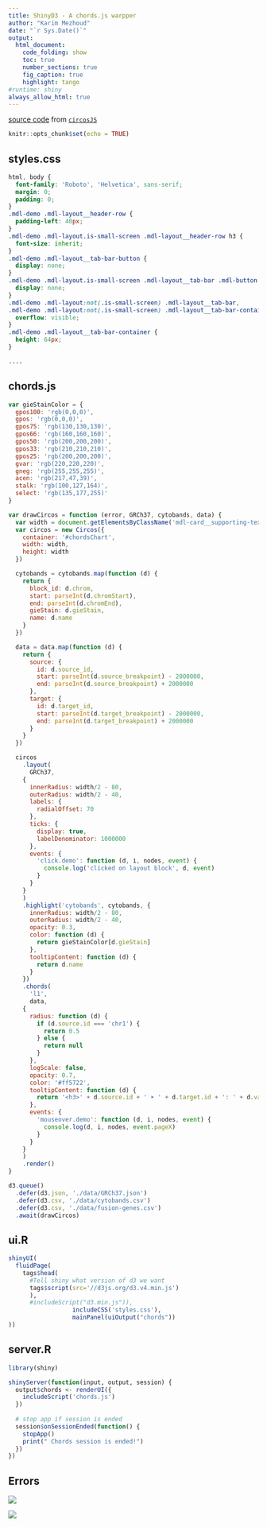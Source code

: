 ```yaml
---
title: ShinyD3 - A chords.js warpper
author: "Karim Mezhoud"
date: "`r Sys.Date()`"
output:
  html_document:
    code_folding: show
    toc: true
    number_sections: true
    fig_caption: true
    highlight: tango
#runtime: shiny
always_allow_html: true
---
```


[source code](https://github.com/nicgirault/circosJS/tree/master/demo) from [`circosJS`](https://github.com/nicgirault/circosJS)

```r
knitr::opts_chunk$set(echo = TRUE)
```

## styles.css

```css
html, body {
  font-family: 'Roboto', 'Helvetica', sans-serif;
  margin: 0;
  padding: 0;
}
.mdl-demo .mdl-layout__header-row {
  padding-left: 40px;
}
.mdl-demo .mdl-layout.is-small-screen .mdl-layout__header-row h3 {
  font-size: inherit;
}
.mdl-demo .mdl-layout__tab-bar-button {
  display: none;
}
.mdl-demo .mdl-layout.is-small-screen .mdl-layout__tab-bar .mdl-button {
  display: none;
}
.mdl-demo .mdl-layout:not(.is-small-screen) .mdl-layout__tab-bar,
.mdl-demo .mdl-layout:not(.is-small-screen) .mdl-layout__tab-bar-container {
  overflow: visible;
}
.mdl-demo .mdl-layout__tab-bar-container {
  height: 64px;
}

....
```


## chords.js

```js
var gieStainColor = {
  gpos100: 'rgb(0,0,0)',
  gpos: 'rgb(0,0,0)',
  gpos75: 'rgb(130,130,130)',
  gpos66: 'rgb(160,160,160)',
  gpos50: 'rgb(200,200,200)',
  gpos33: 'rgb(210,210,210)',
  gpos25: 'rgb(200,200,200)',
  gvar: 'rgb(220,220,220)',
  gneg: 'rgb(255,255,255)',
  acen: 'rgb(217,47,39)',
  stalk: 'rgb(100,127,164)',
  select: 'rgb(135,177,255)'
}

var drawCircos = function (error, GRCh37, cytobands, data) {
  var width = document.getElementsByClassName('mdl-card__supporting-text')[0].offsetWidth
  var circos = new Circos({
    container: '#chordsChart',
    width: width,
    height: width
  })

  cytobands = cytobands.map(function (d) {
    return {
      block_id: d.chrom,
      start: parseInt(d.chromStart),
      end: parseInt(d.chromEnd),
      gieStain: d.gieStain,
      name: d.name
    }
  })

  data = data.map(function (d) {
    return {
      source: {
        id: d.source_id,
        start: parseInt(d.source_breakpoint) - 2000000,
        end: parseInt(d.source_breakpoint) + 2000000
      },
      target: {
        id: d.target_id,
        start: parseInt(d.target_breakpoint) - 2000000,
        end: parseInt(d.target_breakpoint) + 2000000
      }
    }
  })

  circos
    .layout(
      GRCh37,
    {
      innerRadius: width/2 - 80,
      outerRadius: width/2 - 40,
      labels: {
        radialOffset: 70
      },
      ticks: {
        display: true,
        labelDenominator: 1000000
      },
      events: {
        'click.demo': function (d, i, nodes, event) {
          console.log('clicked on layout block', d, event)
        }
      }
    }
    )
    .highlight('cytobands', cytobands, {
      innerRadius: width/2 - 80,
      outerRadius: width/2 - 40,
      opacity: 0.3,
      color: function (d) {
        return gieStainColor[d.gieStain]
      },
      tooltipContent: function (d) {
        return d.name
      }
    })
    .chords(
      'l1',
      data,
    {
      radius: function (d) {
        if (d.source.id === 'chr1') {
          return 0.5
        } else {
          return null
        }
      },
      logScale: false,
      opacity: 0.7,
      color: '#ff5722',
      tooltipContent: function (d) {
        return '<h3>' + d.source.id + ' ➤ ' + d.target.id + ': ' + d.value + '</h3><i>(CTRL+C to copy to clipboard)</i>'
      },
      events: {
        'mouseover.demo': function (d, i, nodes, event) {
          console.log(d, i, nodes, event.pageX)
        }
      }
    }
    )
    .render()
}

d3.queue()
  .defer(d3.json, './data/GRCh37.json')
  .defer(d3.csv, './data/cytobands.csv')
  .defer(d3.csv, './data/fusion-genes.csv')
  .await(drawCircos)

```


## ui.R

```r

shinyUI(
  fluidPage(
    tags$head(
      #Tell shiny what version of d3 we want
      tags$script(src='//d3js.org/d3.v4.min.js')
      ),
      #includeScript("d3.min.js")),
                  includeCSS('styles.css'),
                  mainPanel(uiOutput("chords"))
))

```

## server.R

```r
library(shiny)

shinyServer(function(input, output, session) {
  output$chords <- renderUI({
    includeScript('chords.js')
  })
  
  # stop app if session is ended
  session$onSessionEnded(function() {
    stopApp()
    print(" Chords session is ended!")
  })
})
```


## Errors

![](chords.png)

![](chords2.png)

